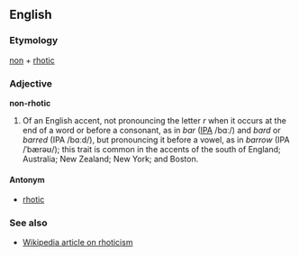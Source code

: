==English==
===Etymology===
[[non]] + [[rhotic]]

===Adjective===
'''non-rhotic'''

#Of an English accent, not pronouncing the letter ''r'' when it occurs at the end of a word or before a consonant, as in ''bar'' ([[w:IPA|IPA]] /bɑː/) and ''bard'' or ''barred'' (IPA /bɑːd/), but pronouncing it before a vowel, as in ''barrow'' (IPA /ˈbærəʊ/); this trait is common in the accents of the south of England; Australia; New Zealand; New York; and Boston.

====Antonym====
*[[rhotic]]

===See also===
*[[en:Rhotic|Wikipedia article on rhoticism]]